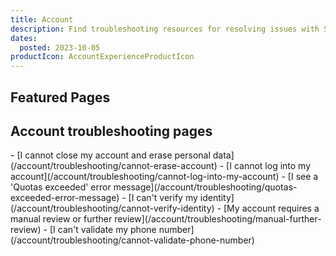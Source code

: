 ```yaml
---
title: Account
description: Find troubleshooting resources for resolving issues with Scaleway accounts.
dates:
  posted: 2023-10-05
productIcon: AccountExperienceProductIcon
---
```


<ProductHeader
  productName="Account troubleshooting"
  productLogo="accountExperience"
  description="Discover how to solve the most common issues in Scaleway account management."
/>

## Featured Pages

<Grid>
    <Card
      title="Account FAQ"
      description="General info on Scaleway accounts."
      url="/account/faq/"
      label="See more"
    />
    <Card
      title="How to manage your personal data"
      description="Manage personal data under GDPR."
      url="/account/how-to/manage-my-personal-data-gdpr"
      label="See more"
    />
    <Card
      title="How to recover a lost password"
      description="Recover a lost password for your account."
      url="/account/how-to/recover-a-lost-password/"
      label="See more"
    />
</Grid>
<Grid>
    <Card
      title="How to report abuse incidents"
      description="Report abuse incidents related to Scaleway accounts."
      url="/account/how-to/report-abuse"
      label="See more"
    />
    <Card
      title="Subscribing to Scaleway status updates"
      description="Learn how to subscribe to Scaleway status updates"
      url="/account/reference-content/scaleway-status-updates/"
      label="See more"
    />
</Grid>

## Account troubleshooting pages

<LinksList>
  - [I cannot close my account and erase personal data](/account/troubleshooting/cannot-erase-account)
  - [I cannot log into my account](/account/troubleshooting/cannot-log-into-my-account)
  - [I see a 'Quotas exceeded' error message](/account/troubleshooting/quotas-exceeded-error-message)
  - [I can't verify my identity](/account/troubleshooting/cannot-verify-identity)
  - [My account requires a manual review or further review](/account/troubleshooting/manual-further-review)
  - [I can't validate my phone number](/account/troubleshooting/cannot-validate-phone-number)
</LinksList>